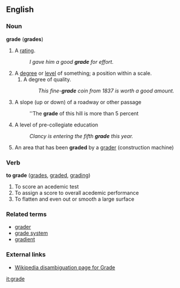 ==English==
===Noun===
'''grade''' ('''grades''')

# A [[rating]].
#: ''I gave him a good '''grade''' for effort.''
# A [[degree]] or [[level]] of something; a position within a scale.
## A degree of quality.
##: ''This fine-'''grade''' coin from 1837 is worth a good amount.''
# A slope (up or down) of a roadway or other passage
#: ''The '''grade''' of this hill is more than 5 percent
# A level of pre-collegiate education
#: ''Clancy is entering the fifth '''grade''' this year.''
# An area that has been '''graded''' by a [[grader]] (construction machine)

===Verb===
'''to grade''' ([[grades]], [[graded]], [[grading]])

#To score an acedemic test
#To assign a score to overall acedemic performance
#To flatten and even out or smooth a large surface

===Related terms===
*[[grader]]
*[[grade system]]
*[[gradient]]

===External links===
*[[w:grade|Wikipedia disambiguation page for Grade]]

[[it:grade]]